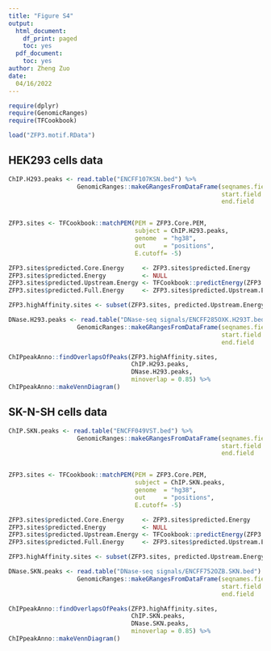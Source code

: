 ```yaml
---
title: "Figure S4"
output:
  html_document:
    df_print: paged
    toc: yes
  pdf_document:
    toc: yes
author: Zheng Zuo
date:
  04/16/2022
---
```



```r
require(dplyr)
require(GenomicRanges)
require(TFCookbook)

load("ZFP3.motif.RData")
```

## HEK293 cells data
```r
ChIP.H293.peaks <- read.table("ENCFF107KSN.bed") %>%
                   GenomicRanges::makeGRangesFromDataFrame(seqnames.field = "V1",
                                                           start.field    = "V2",
                                                           end.field      = "V3") %>% unique()


ZFP3.sites <- TFCookbook::matchPEM(PEM = ZFP3.Core.PEM,
                                   subject = ChIP.H293.peaks,
                                   genome  = "hg38",
                                   out     = "positions",
                                   E.cutoff= -5)

ZFP3.sites$predicted.Core.Energy     <- ZFP3.sites$predicted.Energy
ZFP3.sites$predicted.Energy          <- NULL
ZFP3.sites$predicted.Upstream.Energy <- TFCookbook::predictEnergy(ZFP3.sites$Sequence, ZFP3.Upstream.PEM)
ZFP3.sites$predicted.Full.Energy     <- ZFP3.sites$predicted.Upstream.Energy + ZFP3.sites$predicted.Core.Energy

ZFP3.highAffinity.sites <- subset(ZFP3.sites, predicted.Upstream.Energy < (-4))

DNase.H293.peaks <- read.table("DNase-seq signals/ENCFF285OXK.H293T.bed") %>%
                   GenomicRanges::makeGRangesFromDataFrame(seqnames.field = "V1",
                                                           start.field    = "V2",
                                                           end.field      = "V3") %>% unique()

ChIPpeakAnno::findOverlapsOfPeaks(ZFP3.highAffinity.sites,
                                  ChIP.H293.peaks,
                                  DNase.H293.peaks,
                                  minoverlap = 0.85) %>%
ChIPpeakAnno::makeVennDiagram()
```

## SK-N-SH cells data
```r
ChIP.SKN.peaks <- read.table("ENCFF049VST.bed") %>%
                   GenomicRanges::makeGRangesFromDataFrame(seqnames.field = "V1",
                                                           start.field    = "V2",
                                                           end.field      = "V3") %>% unique()


ZFP3.sites <- TFCookbook::matchPEM(PEM = ZFP3.Core.PEM,
                                   subject = ChIP.SKN.peaks,
                                   genome  = "hg38",
                                   out     = "positions",
                                   E.cutoff= -5)

ZFP3.sites$predicted.Core.Energy     <- ZFP3.sites$predicted.Energy
ZFP3.sites$predicted.Energy          <- NULL
ZFP3.sites$predicted.Upstream.Energy <- TFCookbook::predictEnergy(ZFP3.sites$Sequence, ZFP3.Upstream.PEM)
ZFP3.sites$predicted.Full.Energy     <- ZFP3.sites$predicted.Upstream.Energy + ZFP3.sites$predicted.Core.Energy

ZFP3.highAffinity.sites <- subset(ZFP3.sites, predicted.Upstream.Energy < (-4))

DNase.SKN.peaks <- read.table("DNase-seq signals/ENCFF752OZB.SKN.bed") %>%
                   GenomicRanges::makeGRangesFromDataFrame(seqnames.field = "V1",
                                                           start.field    = "V2",
                                                           end.field      = "V3") %>% unique()

ChIPpeakAnno::findOverlapsOfPeaks(ZFP3.highAffinity.sites,
                                  ChIP.SKN.peaks,
                                  DNase.SKN.peaks,
                                  minoverlap = 0.85) %>%
ChIPpeakAnno::makeVennDiagram()
```